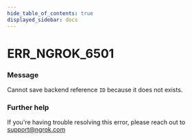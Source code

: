 ```yaml
---
hide_table_of_contents: true
displayed_sidebar: docs
---
```



# ERR_NGROK_6501

### Message
Cannot save backend reference `ID` because it does not exists.

<ErrorDetails error='err_ngrok_6501' />


### Further help
If you're having trouble resolving this error, please reach out to [support@ngrok.com](mailto:support@ngrok.com?subject=Help%20with%20ERR_NGROK_6501)

